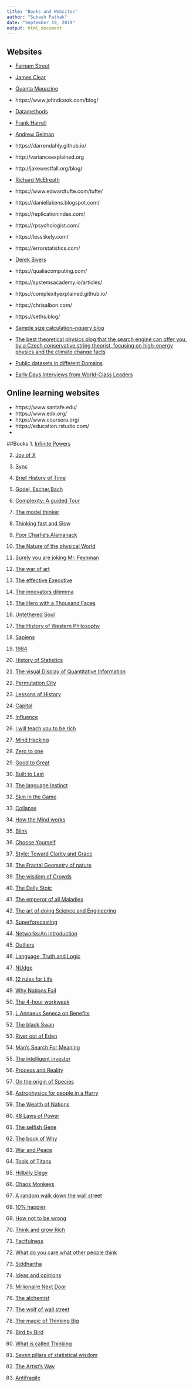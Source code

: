 ```yaml
---
title: "Books and Websites"
author: "Subash Pathak"
date: "September 19, 2019"
output: html_document
---
```





## Websites
* [Farnam Street](https://fs.blog/)

* [James Clear](https://jamesclear.com/)

* [Quanta Magazine](https://www.quantamagazine.org/)

* https://www.johndcook.com/blog/

* [Datamethods](https://discourse.datamethods.org/)

* [Frank Harrell](https://www.fharrell.com/)

* [Andrew Gelman](https://statmodeling.stat.columbia.edu/)

* https://darrendahly.github.io/

* http://varianceexplained.org

* http://jakewestfall.org/blog/

* [Richard McElreath](http://elevanth.org/blog/)

* https://www.edwardtufte.com/tufte/

* https://daniellakens.blogspot.com/

* https://replicationindex.com/

* https://rpsychologist.com/

* https://lesslikely.com/

* https://errorstatistics.com/

* [Derek Sivers](https://sivers.org/)

* https://qualiacomputing.com/

* https://systemsacademy.io/articles/

* https://complexityexplained.github.io/

* https://chrisalbon.com/

* https://seths.blog/

* [Sample size calculation--nquery blog](https://blog.statsols.com/)

* [The best theoretical physics blog that the search engine can offer you, by a Czech conservative string theorist, focusing on high-energy physics and the climate change facts](https://motls.blogspot.com/2019/09/mwi-in-quanta-magazine.html)

* [Public datasets in different Domains](https://github.com/awesomedata/awesome-public-datasets)

* [Early Days Interviews from World-Class Leaders](https://founderrewind.com/)


## Online learning websites
* https://www.santafe.edu/
* https://www.edx.org/
* https://www.coursera.org/
* https://education.rstudio.com/
* 

##Books
1. [Infinite Powers](https://www.amazon.com/Infinite-Powers-Calculus-Reveals-Universe/dp/1328879984)

2. [Joy of X](https://www.amazon.com/Joy-Guided-Tour-Math-Infinity/dp/0544105850/ref=pd_lpo_sbs_14_img_0?_encoding=UTF8&psc=1&refRID=KZ4PT9NZAKAFBTSXFQM0)

3. [Sync](https://www.amazon.com/Sync-Order-Emerges-Universe-Nature/dp/0786887214/ref=sr_1_1?keywords=sync&qid=1569034147&s=books&sr=1-1)

4. [Brief History of Time](https://www.amazon.com/Brief-History-Time-Stephen-Hawking/dp/0553380168/ref=sr_1_1?keywords=brief+history+of+time&qid=1569034213&s=books&sr=1-1)

5. [Godel, Escher,Bach](https://www.amazon.com/G%C3%B6del-Escher-Bach-Eternal-Golden/dp/0465026567/ref=sr_1_1?crid=1LAOBXWNT6FI5&keywords=godel+escher+bach&qid=1569034677&s=books&sprefix=godel%2Cstripbooks%2C232&sr=1-1)

6. [Complexity: A guided Tour](https://www.amazon.com/Complexity-Guided-Tour-Melanie-Mitchell-ebook/dp/B002SAUBWC/ref=sr_1_1?crid=3TR9VM8WMOQ7N&keywords=complexity+a+guided+tour&qid=1569034313&s=books&sprefix=complexity%2Cstripbooks%2C249&sr=1-1)

7. [The model thinker](https://www.amazon.com/Model-Thinker-What-Need-Know/dp/0465094627/ref=sr_1_1?crid=3V77T0T6RSMTN&keywords=the+model+thinker&qid=1569034379&s=books&sprefix=the+model+th%2Cstripbooks%2C237&sr=1-1)

8. [Thinking fast and Slow](https://www.amazon.com/Thinking-Fast-Slow-Daniel-Kahneman/dp/0374533555/ref=sr_1_3?crid=2RB2V61Z8N0DE&keywords=thinking+fast+and+slow&qid=1569034453&s=books&sprefix=Thinking+fa%2Cstripbooks%2C252&sr=1-3)

9. [Poor Charlie's Alamanack](https://www.amazon.com/Poor-Charlies-Almanack-Charles-Expanded/dp/1578645018/ref=sr_1_3?crid=F8VZKLMI6JA6&keywords=poor+charlies+almanack&qid=1569034545&s=books&sprefix=poor+char%2Cstripbooks%2C234&sr=1-3)

10. [The Nature of the physical World](https://www.amazon.com/nature-physical-Arthur-Stanley-Eddington/dp/B000855R1E/ref=sr_1_1?crid=3SKNB15Z31A99&keywords=nature+of+the+physical+world+eddington&qid=1569034803&s=books&sprefix=Nature+of+the+physical%2Cstripbooks%2C357&sr=1-1)

11. [Surely you are joking Mr. Feynman](https://www.amazon.com/Surely-Youre-Joking-Mr-Feynman/dp/0393355624/ref=sr_1_1?crid=1GJKQ8X4GMPVE&keywords=surely+you%27re+joking+mr.+feynman&qid=1569035484&s=books&sprefix=surel%2Cstripbooks%2C270&sr=1-1)

12.  [The war of art](https://www.amazon.com/War-Art-Through-Creative-Battles/dp/1936891026/ref=sr_1_3?crid=1MOL8Y16BJUV3&keywords=the+war+of+art&qid=1569035557&s=books&sprefix=the+war+%2Cstripbooks%2C348&sr=1-3)

13. [The effective Executive](https://www.amazon.com/Effective-Executive-Definitive-Harperbusiness-Essentials/dp/0060833459/ref=sr_1_3?crid=35NLPAPW9YTJO&keywords=the+effective+executive+by+peter+drucker&qid=1569035611&s=books&sprefix=the+effective+%2Cstripbooks%2C321&sr=1-3)

14. [The innovators dilemma](https://www.amazon.com/Innovators-Dilemma-Technologies-Management-Innovation/dp/1633691780/ref=sr_1_2?crid=RY6W9N7PT27X&keywords=the+innovators+dilemma&qid=1569035719&s=books&sprefix=the+innovators+dilemma%2Cstripbooks%2C234&sr=1-2)

15. [The Hero with a Thousand Faces](https://www.amazon.com/s?k=the+hero+with+a+thousand+faces&i=stripbooks&crid=3T39D561Q1I8A&sprefix=the+hero+w%2Cstripbooks%2C267&ref=nb_sb_ss_i_1_10)

16. [Untethered Soul](https://www.amazon.com/s?k=untethered+soul+by+michael+singer&i=stripbooks&crid=193HITLGV89WT&sprefix=untether%2Cstripbooks%2C299&ref=nb_sb_ss_i_1_8)

17. [The History of Western Philosophy](https://www.amazon.com/s?k=the+history+of+western+philosophy+by+bertrand+russell&i=stripbooks&crid=1ZY68OIBA518X&sprefix=the+history+of+wester%2Cstripbooks%2C236&ref=nb_sb_ss_i_1_21)

18. [Sapiens](https://www.amazon.com/Sapiens-Humankind-Yuval-Noah-Harari/dp/0062316117/ref=sr_1_1?crid=2WX4J2TIU6XDB&keywords=sapiens&qid=1569035939&s=books&sprefix=sapiens%2Cstripbooks%2C257&sr=1-1)

19. [1984](https://www.amazon.com/1984-Signet-Classics-George-Orwell/dp/0451524934/ref=sr_1_1?keywords=1984&qid=1569036028&s=books&sr=1-1)

20. [History of Statistics](https://www.amazon.com/History-Statistics-Measurement-Uncertainty-before/dp/067440341X/ref=sr_1_1?crid=2OOR4TJ2NGBD&keywords=history+of+statistics&qid=1569036110&s=books&sprefix=history+of+stat%2Cstripbooks%2C240&sr=1-1)

21. [The visual Display of Quantitative Information](https://www.amazon.com/Visual-Display-Quantitative-Information/dp/0961392142/ref=sr_1_1?keywords=The+visual+display&qid=1569036165&s=books&sr=1-1)

22. [Permutation City](https://www.amazon.com/Permutation-City-Novel-Greg-Egan/dp/1597805394/ref=sr_1_1?keywords=permutation+city&qid=1569036245&s=books&sr=1-1)

23.  [Lessons of History](https://www.amazon.com/Lessons-History-Will-Durant/dp/143914995X/ref=sr_1_1?crid=10R55PQO01DSD&keywords=lessons+of+history&qid=1569036336&s=books&sprefix=lessons+of%2Cstripbooks%2C245&sr=1-1)

24.  [Capital](https://www.amazon.com/Capital-Twenty-First-Century-Thomas-Piketty/dp/0674979850/ref=sr_1_3?keywords=capital&qid=1569036387&s=books&sr=1-3)

25.  [Influence](https://www.amazon.com/Influence-Psychology-Persuasion-Robert-Cialdini/dp/006124189X/ref=sr_1_3?crid=2GEULJLWX7JU6&keywords=influence+robert+cialdini&qid=1569036452&s=books&sprefix=influence%2Cstripbooks%2C266&sr=1-3)

26.  [I will teach you to be rich](https://www.amazon.com/Will-Teach-You-Rich-Second/dp/1523505745/ref=sr_1_1?crid=2QWMC0DC2KDV8&keywords=i+will+teach+you+to+be+rich&qid=1569036496&s=books&sprefix=I+will+%2Cstripbooks%2C277&sr=1-1)

27. [Mind Hacking](https://www.amazon.com/Mind-Hacking-Change-Your-Good/dp/1501105663/ref=sr_1_3?crid=2UA99952CS5M3&keywords=mind+hacking&qid=1569036566&s=books&sprefix=mind+hac%2Cstripbooks%2C257&sr=1-3)

28.  [Zero to one](https://www.amazon.com/Zero-One-Notes-Startups-Future/dp/0804139296/ref=sr_1_2?crid=1CJ738NMOEN2G&keywords=zero+to+one+peter+thiel&qid=1569036606&s=books&sprefix=zero+to+one%2Cstripbooks%2C237&sr=1-2)

29.  [Good to Great](https://www.amazon.com/Good-Great-Some-Companies-Others/dp/0066620996/ref=sr_1_3?crid=1PDO2PYVDY0ES&keywords=good+to+great+jim+collins&qid=1569036659&s=books&sprefix=good+to+great%2Cstripbooks%2C264&sr=1-3)

30. [Built to Last](https://www.amazon.com/Built-Last-Successful-Visionary-Essentials/dp/0060516402/ref=sr_1_3?crid=1RCELMYROPFAV&keywords=built+to+last+jim+collins&qid=1569036712&s=books&sprefix=built+to+la%2Cstripbooks%2C233&sr=1-3)

31.  [The language Instinct](https://www.amazon.com/Language-Instinct-Creates-Perennial-Classics/dp/0061336467/ref=sr_1_2?crid=3063463V4Z6JZ&keywords=the+language+instinct&qid=1569036762&s=books&sprefix=the+language+inst%2Cstripbooks%2C518&sr=1-2)

32. [Skin in the Game](https://www.amazon.com/Skin-Game-Hidden-Asymmetries-Daily/dp/042528462X/ref=sr_1_2?crid=2ACLEH5TPR2B5&keywords=skin+in+the+game&qid=1569036802&s=books&sprefix=skin+in+the%2Cstripbooks%2C232&sr=1-2)

33. [Collapse](https://www.amazon.com/Collapse-Societies-Choose-Succeed-Revised/dp/0143117009/ref=sr_1_1?crid=2LFE09B5E3D42&keywords=collapse+jared+diamond+book&qid=1569036835&s=books&sprefix=collapse%2Cstripbooks%2C330&sr=1-1)

34. [How the Mind works](https://www.amazon.com/How-Mind-Works-Steven-Pinker/dp/0393334775/ref=sr_1_3?crid=MVUUYP5ZCKRU&keywords=how+the+mind+works+steven+pinker&qid=1569036869&s=books&sprefix=how+the+mind%2Cstripbooks%2C231&sr=1-3)

35. [Blink](https://www.amazon.com/Blink-Power-Thinking-Without/dp/0316010669/ref=sr_1_2?crid=1FLM207X7IJRA&keywords=blink+malcolm+gladwell&qid=1569036945&s=books&sprefix=blink%2Cstripbooks%2C238&sr=1-2)

36. [Choose Yourself](https://www.amazon.com/Choose-Yourself-Happy-Millions-Dream/dp/B00D41EIPU/ref=sr_1_3?crid=14RRWRQIOKSUK&keywords=choose+yourself+james+altucher&qid=1569036986&s=books&sprefix=choose+yourself%2Cstripbooks%2C239&sr=1-3)

37. [Style: Toward Clarity and Grace](https://www.amazon.com/Style-Lessons-Clarity-Grace-12th/dp/0134080416/ref=sr_1_1?crid=1B9QY2437KKG4&keywords=styles+lessons+in+clarity+and+grace&qid=1569037090&s=books&sprefix=style+clarity%2Cstripbooks%2C247&sr=1-1)

38. [The Fractal Geometry of nature](https://www.amazon.com/Fractal-Geometry-Nature-Benoit-Mandelbrot/dp/0716711869/ref=sr_1_1?crid=EIP5VNQ465CJ&keywords=the+fractal+geometry+of+nature&qid=1569037208&s=books&sprefix=the+fractal+geomet%2Cstripbooks%2C234&sr=1-1)

39. [The wisdom of Crowds](https://www.amazon.com/Wisdom-Crowds-James-Surowiecki/dp/0385721706/ref=sr_1_1?crid=CM14ED1DM7VM&keywords=the+wisdom+of+crowds+-+james+surowiecki&qid=1569037316&s=books&sprefix=the+wisdom+of+crowds%2Cstripbooks%2C249&sr=1-1)

40. [The Daily Stoic](https://www.amazon.com/Daily-Stoic-Meditations-Wisdom-Perseverance/dp/B01MA32SO0/ref=sr_1_2?crid=3GRED7QBTX2IM&keywords=the+daily+stoic&qid=1569037436&s=books&sprefix=the+daily+st%2Cstripbooks%2C271&sr=1-2)

41. [The emperor of all Maladies](https://www.amazon.com/Emperor-All-Maladies-Biography-Cancer/dp/B017DQSQD6/ref=sr_1_1?crid=3DAVF98S5SCFM&keywords=the+emperor+of+all+maladies&qid=1569037528&s=audible&sprefix=the+emperor+o%2Caudible%2C223&sr=1-1)

42. [The art of doing Science and Engineering](https://www.amazon.com/Art-Doing-Science-Engineering-Learning-ebook/dp/B07CSX7TCM/ref=sr_1_1?crid=TI34WHV9Q5MD&keywords=the+art+of+doing+science+and+engineering+learning+to+learn&qid=1569037604&s=audible&sprefix=the+art+of+doing+science%2Caudible%2C237&sr=8-1)

43. [Superforecasting](https://www.amazon.com/Superforecasting-Science-Prediction-Philip-Tetlock/dp/0804136718/ref=sr_1_1?crid=3OAK95XRO86HL&keywords=superforecasting+the+art+and+science+of+prediction&qid=1569037643&s=gateway&sprefix=superforecast%2Caps%2C230&sr=8-1)

44. [Networks:An introduction](https://www.amazon.com/Networks-Introduction-Mark-Newman/dp/0199206651/ref=sr_1_2?crid=3EOCUOPHVKHU4&keywords=networks+an+introduction&qid=1569037710&s=gateway&sprefix=Networks+an+%2Caps%2C234&sr=8-2)

45. [Outliers](https://www.amazon.com/Outliers-Story-Success-Malcolm-Gladwell/dp/0316017930/ref=sr_1_1?crid=3KDJB5OA0D3PB&keywords=outliers+malcolm+gladwell&qid=1569037748&s=gateway&sprefix=outliers%2Caps%2C249&sr=8-1)

46. [Language, Truth and Logic](https://www.amazon.com/Language-Truth-Logic-Western-Philosophy/dp/0486200108/ref=sr_1_1?crid=1GKBRPYJUOBGA&keywords=language+truth+and+logic&qid=1569037795&s=gateway&sprefix=language+truth+%2Caps%2C270&sr=8-1)

47. [NUdge](https://www.amazon.com/Nudge-Improving-Decisions-Health-Happiness/dp/014311526X/ref=sr_1_2?crid=25DXADPHFTU2X&keywords=nudge+book&qid=1569037853&s=gateway&sprefix=Nudge%2Caps%2C287&sr=8-2)

48. [12 rules for Life](https://www.amazon.com/12-Rules-Life-Antidote-Chaos/dp/0345816021/ref=sr_1_2?crid=NSNKDWVM98HX&keywords=12+rules+for+life&qid=1569037895&s=gateway&sprefix=12+rule%2Caps%2C252&sr=8-2)

49. [Why Nations Fail](https://www.amazon.com/Why-Nations-Fail-Origins-Prosperity/dp/0307719227/ref=sr_1_1?crid=FGRPYFTFH9JE&keywords=why+nations+fail&qid=1569037932&s=gateway&sprefix=why+na%2Caps%2C255&sr=8-1)

50. [The 4-hour workweek](https://www.amazon.com/4-Hour-Workweek-Escape-Live-Anywhere/dp/0307465357/ref=sr_1_3?crid=31XJGE5QY9V2Q&keywords=the+4+hour+work+week&qid=1569037975&s=gateway&sprefix=the+4+hou%2Caps%2C237&sr=8-3)

51. [L.Annaeus Seneca on Benefits](https://www.amazon.com/L-Annaeus-Seneca-Benefits-Lucius-ebook/dp/B004TOUJ36/ref=sr_1_1?keywords=L+anneaus+seneca+on+benefits&qid=1569038063&s=gateway&sr=8-1-spell)

52. [The black Swan](https://www.amazon.com/Black-Swan-Improbable-Robustness-Fragility/dp/081297381X/ref=sr_1_1?crid=2AGE4C5V7EFEZ&keywords=the+black+swan&qid=1569038109&s=gateway&sprefix=the+black+swan%2Caps%2C291&sr=8-1)

53. [River out of Eden](https://www.amazon.com/s/ref=nb_sb_ss_i_1_15?url=search-alias%3Daps&field-keywords=river+out+of+eden&sprefix=River+out+of+ed%2Caps%2C250&crid=24YRTHIIAKKGU)

54. [Man's Search For Meaning](https://www.amazon.com/Mans-Search-Meaning-Viktor-Frankl-ebook/dp/B014NW88S6/ref=sr_1_2?keywords=Man%27s+search+for+meaning&qid=1569038344&s=gateway&sr=8-2)

55. [The intelligent investor](https://www.amazon.com/Intelligent-Investor-Definitive-Investing-Essentials/dp/0060555661/ref=sr_1_3?crid=214KFOP5A7Q6M&keywords=the+intelligent+investor+by+benjamin+graham&qid=1569038383&s=gateway&sprefix=the+intell%2Caps%2C253&sr=8-3)

56. [Process and Reality](https://www.amazon.com/Process-Lectures-Delivered-University-Edinburgh/dp/0029345707/ref=sr_1_1?crid=LPOSP081U1LU&keywords=process+and+reality&qid=1569038426&s=gateway&sprefix=Process+and+re%2Caps%2C323&sr=8-1)

57. [On the origin of Species](https://www.amazon.com/Origin-Species-150th-Anniversary/dp/0451529065/ref=sr_1_3?crid=2GJOPNXDMYBOQ&keywords=on+the+origin+of+species&qid=1569038478&s=gateway&sprefix=on+the+or%2Caps%2C285&sr=8-3)

58. [Astrophysics for people in a Hurry](https://www.amazon.com/Astrophysics-People-Hurry-deGrasse-Tyson/dp/0393609391/ref=sr_1_1?crid=2ANKW3YUWISPY&keywords=astrophysics+for+people+in+a+hurry&qid=1569038540&s=gateway&sprefix=Astrophys%2Caps%2C235&sr=8-1)

59. [The Wealth of Nations](https://www.amazon.com/Wealth-Nations-Adam-Smith/dp/1680920960/ref=sr_1_4?crid=2LZJOOFBG7YLH&keywords=the+wealth+of+nations&qid=1569038580&s=gateway&sprefix=The+wea%2Caps%2C243&sr=8-4)

60. [48 Laws of Power](https://www.amazon.com/48-Laws-Power-Robert-Greene/dp/0140280197/ref=sr_1_1?crid=30EZR7EXEPFVU&keywords=48+laws+of+power&qid=1569038624&s=gateway&sprefix=48+%2Caps%2C249&sr=8-1)

61. [The selfish Gene](https://www.amazon.com/s?k=the+selfish+gene&crid=OPVXWWICGZ4Z&sprefix=the+selfis%2Caps%2C251&ref=nb_sb_ss_i_1_10)

62. [The book of Why](https://www.amazon.com/Book-Why-Science-Cause-Effect/dp/046509760X/ref=sr_1_1?crid=2775U5808GBN5&keywords=the+book+of+why&qid=1569038758&s=gateway&sprefix=the+book+of+w%2Caps%2C327&sr=8-1)

63. [War and Peace](https://www.amazon.com/Peace-Translated-Louise-Aylmer-Maude-ebook/dp/B01GBWT0L0/ref=sr_1_2_sspa?crid=BEEJDN4QNPXP&keywords=war+and+peace&qid=1569038799&s=gateway&sprefix=war+aN%2Caps%2C252&sr=8-2-spons&psc=1&spLa=ZW5jcnlwdGVkUXVhbGlmaWVyPUFUSktIQzVXWU5WS1cmZW5jcnlwdGVkSWQ9QTA3OTAyNjRZMDJVTTk2SzBHR0smZW5jcnlwdGVkQWRJZD1BMDc5NTkyODFDQ0IwTjQwUU84TTkmd2lkZ2V0TmFtZT1zcF9hdGYmYWN0aW9uPWNsaWNrUmVkaXJlY3QmZG9Ob3RMb2dDbGljaz10cnVl)

64. [Tools of Titans](https://www.amazon.com/Tools-Titans-Billionaires-World-Class-Performers/dp/1328683788/ref=sr_1_2?crid=13XU74A3AY7YD&keywords=tools+of+titans&qid=1569038857&s=gateway&sprefix=tools+of+tita%2Caps%2C278&sr=8-2)

65. [Hillbilly Elegy](https://www.amazon.com/Hillbilly-Elegy-Memoir-Family-Culture/dp/0062300555/ref=sr_1_2?crid=1Z6H8UNJJ8LMH&keywords=hillbilly+elegy&qid=1569038896&s=gateway&sprefix=hill%2Caps%2C304&sr=8-2)

66. [Chaos Monkeys](https://www.amazon.com/Chaos-Monkeys-Obscene-Fortune-Failure/dp/0062458205/ref=sr_1_1?keywords=chaos+monkeys&qid=1569038989&s=gateway&sr=8-1)

67. [A random walk down the wall street](https://www.amazon.com/Random-Walk-down-Wall-Street/dp/0393352242/ref=sr_1_1?crid=BBRI4N0E0DCX&keywords=a+random+walk+down+wall+street&qid=1569039063&s=gateway&sprefix=a+rand%2Caps%2C247&sr=8-1)

68. [10% happier](https://www.amazon.com/10-Happier-Self-Help-Actually-Works/dp/0062265431/ref=sr_1_2?crid=2N1QQOK41INMO&keywords=10+percent+happier+by+dan+harris&qid=1569039119&s=gateway&sprefix=10+pe%2Caps%2C243&sr=8-2)

69. [How not to be wrong](https://www.amazon.com/How-Not-Be-Wrong-Mathematical/dp/0143127535/ref=sr_1_1?crid=1VE4ZHX0JQH8&keywords=how+not+to+be+wrong&qid=1569039278&s=gateway&sprefix=how+not+%2Caps%2C280&sr=8-1)

70. [Think and grow Rich](https://www.amazon.com/Think-Grow-Rich-Napoleon-Hill/dp/1936594226/ref=sr_1_2_sspa?crid=20XKP8TO60OCP&keywords=think+and+grow+rich&qid=1569039371&s=gateway&sprefix=think+%2Caps%2C271&sr=8-2-spons&psc=1&spLa=ZW5jcnlwdGVkUXVhbGlmaWVyPUExWkVPMktQUFlCVlhUJmVuY3J5cHRlZElkPUExMDQyODc5Mkg0M0NZVEVDWEhHUyZlbmNyeXB0ZWRBZElkPUEwNjUwNTc0MTJVM084OVpSM1RDUyZ3aWRnZXROYW1lPXNwX2F0ZiZhY3Rpb249Y2xpY2tSZWRpcmVjdCZkb05vdExvZ0NsaWNrPXRydWU=)

71. [Factfulness](https://www.amazon.com/Factfulness-Reasons-World-Things-Better/dp/1250107814/ref=sr_1_1?crid=1L0KF9C15FBMY&keywords=factfulness&qid=1569039422&s=gateway&sprefix=factfu%2Caps%2C249&sr=8-1)

72. [What do you care what other people think](https://www.amazon.com/What-Care-Other-People-Think/dp/0393355640/ref=sr_1_1?crid=3COB4H1GK6QCM&keywords=what+do+you+care+what+other+people+think&qid=1569039484&s=gateway&sprefix=what+do+you+care+%2Caps%2C231&sr=8-1)

73. [Siddhartha](https://www.amazon.com/Siddhartha-Hermann-Hesse/dp/1420951483/ref=sr_1_2_sspa?crid=2XZVJ37OFLL5M&keywords=siddhartha+herman+hesse&qid=1569039537&s=gateway&sprefix=siddhar%2Caps%2C267&sr=8-2-spons&psc=1&spLa=ZW5jcnlwdGVkUXVhbGlmaWVyPUExODhHVEdRQkpRMUtHJmVuY3J5cHRlZElkPUEwMjAwNTE4MkRDNDU0N05ERlpMOSZlbmNyeXB0ZWRBZElkPUEwNTI0MDcyMlQyVzNNSUxNTlA1MSZ3aWRnZXROYW1lPXNwX2F0ZiZhY3Rpb249Y2xpY2tSZWRpcmVjdCZkb05vdExvZ0NsaWNrPXRydWU=)

74. [Ideas and opinions](https://www.amazon.com/Ideas-Opinions-Albert-Einstein/dp/0517884402/ref=sr_1_1?keywords=ideas+and+opinions&qid=1569039605&s=gateway&sr=8-1)

75. [Millionaire Next Door](https://www.amazon.com/Millionaire-Next-Door-Surprising-Americas/dp/1589795474/ref=sr_1_3?crid=3NST39M1KX123&keywords=millionaire+next+door&qid=1569039666&s=gateway&sprefix=million%2Caps%2C325&sr=8-3)

76. [The alchemist](https://www.amazon.com/Alchemist-Paulo-Coelho/dp/0062315005/ref=sr_1_1?crid=3GXD1H66T3JNR&keywords=the+alchemist&qid=1569039745&s=gateway&sprefix=the+alchemis%2Caps%2C235&sr=8-1)

77. [The wolf of wall street](https://www.amazon.com/Wolf-Wall-Street-Leonardo-DiCaprio/dp/B00IIU9U00/ref=sr_1_1?crid=17CGDLI5D4LRR&keywords=the+wolf+of+wall+street&qid=1569039783&s=gateway&sprefix=the+wolf+o%2Caps%2C244&sr=8-1)

78. [The magic of Thinking Big](https://www.amazon.com/Magic-Thinking-Big-David-Schwartz/dp/0671646788/ref=sr_1_3?crid=SFIES1ZYORF8&keywords=the+magic+of+thinking+big+by+david+schwartz&qid=1569039866&s=gateway&sprefix=the+magic%2Caps%2C350&sr=8-3)

79. [Bird by Bird](https://www.amazon.com/Bird-Some-Instructions-Writing-Life/dp/0385480016/ref=sr_1_1?crid=2EO6ZGDTH6S7Z&keywords=bird+by+bird&qid=1569039920&s=gateway&sprefix=bird+by%2Caps%2C255&sr=8-1)

80. [What is called Thinking](https://www.amazon.com/What-called-thinking-Martin-Heidegger/dp/B0000CODJB/ref=sr_1_2?crid=3QHYIKPIJSC81&keywords=what+is+called+thinking+martin+heidegger&qid=1569039988&s=gateway&sprefix=what+is+called%2Caps%2C229&sr=8-2)

81. [Seven pillars of statistical wisdom](https://www.amazon.com/Seven-Pillars-Statistical-Wisdom/dp/0674088913/ref=sr_1_1?crid=24MD8RPOZWIMZ&keywords=seven+pillars+of+statistical+wisdom&qid=1569040058&s=gateway&sprefix=seven+pillars+of+stat%2Caps%2C245&sr=8-1)

82. [The Artist's Way](https://www.amazon.com/Artists-Way-25th-Anniversary/dp/0143129252/ref=sr_1_1?crid=2J034IOG39JWI&keywords=the+artists+way&qid=1569040119&s=gateway&sprefix=the+artist%2Caps%2C285&sr=8-1)

83. [Antifragile](https://www.amazon.com/Antifragile-Things-That-Disorder-Incerto/dp/0812979680/ref=sr_1_1?crid=B9RWS6QCPGOM&keywords=antifragile+by+nassim+taleb&qid=1569044702&s=gateway&sprefix=antifra%2Caps%2C250&sr=8-1)




